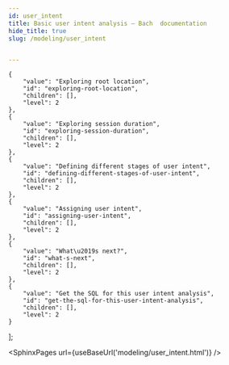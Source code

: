 ```yaml
---
id: user_intent
title: Basic user intent analysis — Bach  documentation
hide_title: true
slug: /modeling/user_intent


---
```

<head>
    <meta name="description" content="This example shows how the open model hub can be used for basic user intent analysis." />
    <meta property="og:description" content="This example shows how the open model hub can be used for basic user intent analysis." />
</head>

    {
        "value": "Exploring root location",
        "id": "exploring-root-location",
        "children": [],
        "level": 2
    },
    {
        "value": "Exploring session duration",
        "id": "exploring-session-duration",
        "children": [],
        "level": 2
    },
    {
        "value": "Defining different stages of user intent",
        "id": "defining-different-stages-of-user-intent",
        "children": [],
        "level": 2
    },
    {
        "value": "Assigning user intent",
        "id": "assigning-user-intent",
        "children": [],
        "level": 2
    },
    {
        "value": "What\u2019s next?",
        "id": "what-s-next",
        "children": [],
        "level": 2
    },
    {
        "value": "Get the SQL for this user intent analysis",
        "id": "get-the-sql-for-this-user-intent-analysis",
        "children": [],
        "level": 2
    }
];




<SphinxPages url={useBaseUrl('modeling/user_intent.html')} />
